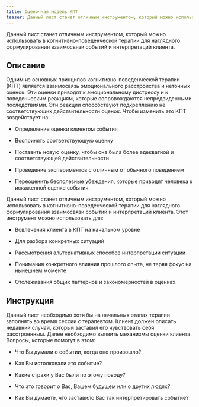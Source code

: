 ```yaml
---
title: Оценочная модель КПТ
teaser: Данный лист станет отличным инструментом, который можно использовать в когнитивно-поведенческой терапии для наглядного формулирования взаимосвязи событий и интерпретаций клиента.
---
```


Данный лист станет отличным инструментом, который можно использовать в когнитивно-поведенческой терапии для наглядного формулирования взаимосвязи событий и интерпретаций клиента.

## Описание

Одним из основных принципов когнитивно-поведенческой терапии (КПТ)
является взаимосвязь эмоционального расстройства и неточных оценок. Эти
оценки приводят к эмоциональному дистрессу и к поведенческим реакциям,
которые сопровождаются непредвиденными последствиями. Эти реакции
способствуют подкреплению не соответствующих действительности оценок.
Чтобы изменить это КПТ воздействует на:

-   Определение оценки клиентом события

-   Воспринять соответствующую оценку

-   Поставить новую оценку, чтобы она была более адекватной и
    соответствующей действительности

-   Проведение экспериментов с отличным от обычного поведением

-   Переоценить бесполезные убеждения, которые приводят человека к
    искаженной оценке события.

Данный лист станет отличным инструментом, который можно использовать в
когнитивно-поведенческой терапии для наглядного формулирования
взаимосвязи событий и интерпретаций клиента. Этот инструмент можно
использовать для:

-   Вовлечения клиента в КПТ на начальном уровне

-   Для разбора конкретных ситуаций

-   Рассмотрения альтернативных способов интерпретации ситуации

-   Понимания конкретного влияния прошлого опыта, не теряя фокус на
    нынешнем моменте

-   Отслеживания общих паттернов и закономерностей в оценках.

## Инструкция

Данный лист необходимо хотя бы на начальных этапах терапии заполнять во
время сессии с терапевтом. Клиент должен описать недавний случай,
который заставил его чувствовать себя расстроенным. Далее необходимо
выявить механизмы оценки клиента. Вопросы, которые помогут в этом:

-   Что Вы думали о событии, когда оно произошло?

-   Как Вы истолковали это событие?

-   Какие страхи у Вас были по этому поводу?

-   Что это говорит о Вас, Вашем будущем или о других людях?

-   Как Вы думаете, что заставило Вас так интерпретировать событие?
